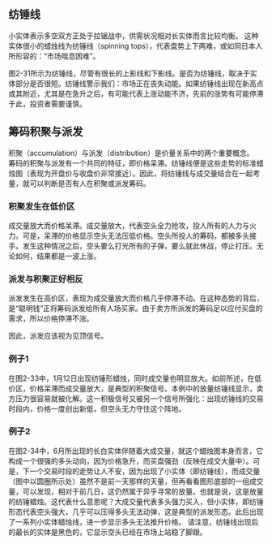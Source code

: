
## 纺锤线
小实体表示多空双方正处于拉锯战中，供需状况相对长实体而言比较均衡。
这种实体很小的蜡烛线为纺锤线（spinning tops），代表盘势上下两难，或如同日本人所形容的：“市场喘息困难”。

图2-31所示为纺锤线，尽管有很长的上影线和下影线。是否为纺锤线，取决于实体部分是否很短。纺锤线警示我们：市场正在丧失动能。如果纺锤线出现在新高点或其附近，尤其是在急升之后，有可能代表上涨动能不济，先前的涨势有可能停滞于此，投资者需要谨慎。

<ImageRender alt='test1' width='auto' height='auto' path='/candleNew/2-spindle.png' />

## 筹码积聚与派发
积聚（accumulation）与派发（distribution）是价量关系中的两个重要概念。<br/>
筹码的积聚与派发有一个共同的特征，即价格呆滞。纺锤线便是这些走势的标准蜡烛图（表现为开盘价与收盘价非常接近）。因此，将纺锤线与成交量结合在一起考量，就可以判断是否有人在积聚或派发筹码。

### 积聚发生在低价区
成交量放大而价格呆滞。成交量放大，代表空头全力抢攻，投人所有的人力与火力。可是，呆滞的价格显示空头无法压低价格。空头所投人的筹码，都被多头接手。发生这种情况之后，空头要么打光所有的子弹，要么就此休战，停止打压。无论如何，结果都是一波上涨。

### 派发与积聚正好相反
派发发生在高价区，表现为成交量放大而价格几乎停滞不动。在这种态势的背后，是“聪明钱”正将筹码派发给所有人场买家。由于卖方所派发的筹码足以应付买盘的需求，所以价格停滞不涨。

因此，派发应该视为见顶信号。

### 例子1
在图2-33中，1月12日出现纺锤形蜡烛，同时成交量也明显放大。如前所述，在低价区，价格呆滞而成交量放大，是典型的积聚信号。本例中的放量纺锤线显示，卖方压力很容易就被化解。这一积极信号又被另一个信号所强化：出现纺锤线的交易时段内，价格一度创出新低，但空头无力守住这个阵地。

<ImageRender alt='test1' width='auto' height='auto' path='/candleNew/2-spindle2.png' />

### 例子2
在图2-34中，6月所出现的长白实体伴随着大成交量，就这个蜡烛图本身而言，它构成一个很强的多头动向，因为价格急升，而买盘强劲（反映在成交大量中）。可是，下一个交易时段的走势让人不安，因为出现了小实体（即纺锤线），而成交量（图中以圆圈所示处）虽然不是前一天那样的天量，但再看看图形底部的一组成交量，可以发现，相对于前几日，这仍然属于异乎寻常的放量。也就是说，这是放量的纺锤蜡烛。这代表什么意思呢？大成交量代表多头强力买入，但小实体，即纺锤形态代表空头强大，几乎可以压得多头无法动弹，这是典型的派发形态。此后出现了一系列小实体蜡烛线，进一步显示多头无法推升价格。
请注意，纺锤线出现后的最长的实体是黑色的，它显示空头已经在市场上站稳了脚跟。

<ImageRender alt='test1' width='auto' height='auto' path='/candleNew/2-spindle3.png' />
